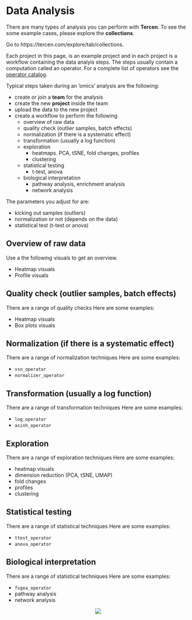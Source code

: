 # Data Analysis {#analysis}

There are many types of analysis you can perform with __Tercen__.
To see the some example cases, please explore the __collections__.

Go to https://tercen.com/explore/tab/collections.

Each project in this page, is an example project and in each project is a workflow containing the data analyis steps. The steps usually contain a computation called an operator. For a complete list of operators see the [operator catalog](https://tercen.github.io/operator_catalog/).


Typical steps taken during an 'omics' analysis are the following:

* create or join a __team__ for the analysis
* create the new __project__ inside the team
* upload the data to the new project
* create a workflow to perform  the following
    * overview of raw data
    * quality check (outlier samples, batch effects)
    * normalization (if there is a systematic effect)
    * transformation (usually a log function)
    * exploration
        * heatmaps. PCA, tSNE, fold changes, profiles
        * clustering
    * statistical testing
        * t-test, anova
    * biological interpretation 
        * pathway analysis, enrichment analysis
        * network analysis

The parameters you adjust for are:

* kicking out samples (outliers)
* normalization or not (depends on the data)
* statistical test (t-test or anova)
    
## Overview of raw data {-}

Use a the following visuals to get an overview.

* Heatmap visuals
* Profile visuals

## Quality check (outlier samples, batch effects) {-}

There are a range of quality checks
Here are some examples:

* Heatmap visuals
* Box plots visuals

## Normalization (if there is a systematic effect) {-}

There are a range of normalization techniques
Here are some examples:

* `vsn_operator`
* `normalizer_operator`

## Transformation (usually a log function) {-}
There are a range of transformation techniques
Here are some examples:

* `log_operator`
* `asinh_operator`

## Exploration {-}
There are a range of exploration techniques
Here are some examples:

* heatmap visuals
* dimension reduction (PCA, tSNE, UMAP)
* fold changes
* profiles
* clustering

## Statistical testing {-}
There are a range of statistical techniques
Here are some examples:

* `ttest_operator`
* `anova_operator`

## Biological interpretation  {-}
There are a range of statistical techniques
Here are some examples:

* `fsgea_operator`
* pathway analysis
* network analysis


<center>![](images\share.png)</center>
